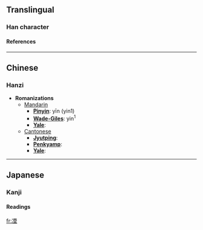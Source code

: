 ==Translingual==
===Han character===
{{Han char|rad=冫|as=09|sn=11|four=3111<sub>4</sub>|canj=戈一一田土 (IMMWG)}}
====References====
{{Han ref|kx=0133.050|dkj=01678|dj=0297.100|hdz=10299.170|uh=51D0|ud=20944|bh=D468|bd=54376}}
----

==Chinese==
===Hanzi===


* '''Romanizations'''
** [[Mandarin]]
*** '''[[Pinyin]]''': yīn (yin1)
*** '''[[Wade-Giles]]''': yin<sup>1</sup>
*** '''[[Yale]]''': 
**[[Cantonese]]
***'''[[Jyutping]]''':
***'''[[Penkyamp]]''': 
***'''[[Yale]]''': 


----
==Japanese==
===Kanji===
{{ja-kanji|grade=|rs=冫09}}
====Readings====
{{ja-readings|on=[[いん]] (in)|kun=}}




[[fr:凐]]
